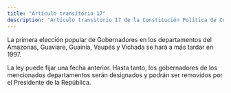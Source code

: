 ```yaml
---
title: "Artículo transitorio 17"
description: "Artículo transitorio 17 de la Constitución Política de Colombia"
---
```


La primera elección popular de Gobernadores en los departamentos del Amazonas, Guaviare, Guainía, Vaupés y Vichada se hará a más tardar en 1997. 

La ley puede fijar una fecha anterior. Hasta tanto, los gobernadores de los mencionados departamentos serán designados y podrán ser removidos por el Presidente de la República.
